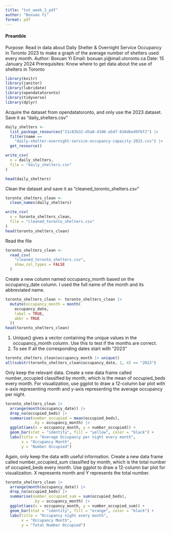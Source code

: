 ```yaml
---
title: "tut_week_2_pdf"
author: "Boxuan Yi"
format: pdf
---
```


#### Preamble ####
Purpose: Read in data about Daily Shelter & Overnight Service Occupancy in Toronto 2023 to
make a graph of the average number of shelters used every month.
Author: Boxuan Yi
Email: boxuan.yi@mail.utoronto.ca
Date: 15 January 2024
Prerequisites: Know where to get data about the use of shelters in Toronto


```r
library(knitr)
library(janitor)
library(lubridate)
library(opendatatoronto)
library(tidyverse)
library(dplyr)
```


Acquire the dataset from opendatatoronto, and only use the 2023 dataset. 
Save it as "daily_shelters.csv"
```r
daily_shelters <-
  list_package_resources("21c83b32-d5a8-4106-a54f-010dbe49f6f2") |>
  filter(name == 
    "daily-shelter-overnight-service-occupancy-capacity-2023.csv") |>
  get_resource()

write_csv(
  x = daily_shelters,
  file = "daily_shelters.csv"
)

head(daily_shelters)
```


Clean the dataset and save it as "cleaned_toronto_shelters.csv"
```r
toronto_shelters_clean <-
  clean_names(daily_shelters)

write_csv(
  x = toronto_shelters_clean,
  file = "cleaned_toronto_shelters.csv"
)
head(toronto_shelters_clean)
```

Read the file
```r
toronto_shelters_clean <-
  read_csv(
    "cleaned_toronto_shelters.csv",
    show_col_types = FALSE
  )
```

Create a new column named occupancy_month based on the occupancy_date column. 
I used the full name of the month and its abbreviated name.
```r
toronto_shelters_clean <- toronto_shelters_clean |>
  mutate(occupancy_month = month(
    occupancy_date,
    label = TRUE,
    abbr = TRUE
  ))
head(toronto_shelters_clean)
```

1. Unique() gives a vector containing the unique values in the occupancy_month column. 
Use this to test if the months are correct. 
2. To see if all the corresponding dates start with "2023" 
```r
toronto_shelters_clean$occupancy_month |> unique()
all(substr(toronto_shelters_clean$occupancy_date, 1, 4) == "2023")
```

Only keep the relevant data. 
Create a new data frame called number_occupied classified by month, 
which is the mean of occupied_beds every month. 
For visualization, use ggplot to draw a 12-column bar plot 
with x-axis representing month and y-axis representing the average occupancy per night. 
```r
toronto_shelters_clean |>
  arrange(month(occupancy_date)) |> 
  drop_na(occupied_beds) |> 
  summarise(number_occupied = mean(occupied_beds),
            .by = occupancy_month) |> 
  ggplot(aes(x = occupancy_month, y = number_occupied)) +
  geom_bar(stat = "identity", fill = "yellow", color = "black") +
  labs(title = "Average Occupancy per night every month",
       x = "Occupancy Month",
       y = "Number Occupied") 
```

Again, only keep the data with useful information. 
Create a new data frame called number_occupied_sum classified by month, 
which is the total number of occupied_beds every month. 
Use ggplot to draw a 12-column bar plot for visualization. 
X represents month and Y represents the total number.
```r
toronto_shelters_clean |>
  arrange(month(occupancy_date)) |> 
  drop_na(occupied_beds) |> 
  summarise(number_occupied_sum = sum(occupied_beds),
            .by = occupancy_month) |> 
  ggplot(aes(x = occupancy_month, y = number_occupied_sum)) +
  geom_bar(stat = "identity", fill = "orange", color = "black") +
  labs(title = "Occupancy night every month",
       x = "Occupancy Month",
       y = "Total Number Occupied") 
```


